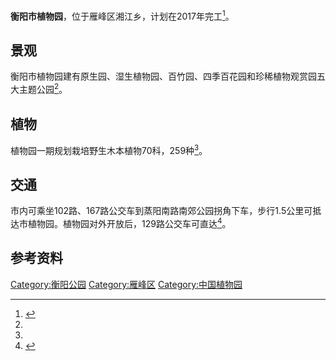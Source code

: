 '''衡阳市植物园'''，位于雁峰区湘江乡，计划在2017年完工<ref name=":0">{{Cite news|url=http://news.sina.com.cn/o/2017-02-06/doc-ifyaexzn9035976.shtml|title=衡阳市植物园(一期)力争今年完工 建有五大主题公园|last=金|first=明达|date=2017年2月6日|work=华声在线|accessdate=|archive-date=2017-03-05|archive-url=https://web.archive.org/web/20170305035527/http://news.sina.com.cn/o/2017-02-06/doc-ifyaexzn9035976.shtml|dead-url=no}}</ref>。 

== 景观 ==
衡阳市植物园建有原生园、湿生植物园、百竹园、四季百花园和珍稀植物观赏园五大主题公园<ref name=":0" />。

== 植物 ==
植物园一期规划栽培野生木本植物70科，259种<ref name=":0" />。

== 交通 ==
市内可乘坐102路、167路公交车到蒸阳南路南郊公园拐角下车，步行1.5公里可抵达市植物园。植物园对外开放后，129路公交车可直达<ref>{{Cite news|url=http://hunan.voc.com.cn/xhn/article/201607/201607071033501103.html|title=[衡阳] 衡阳市植物园建设中：位于哪里？会建成啥样？|last=金|first=明达|date=2016年7月7日|work=衡阳晚报|accessdate=}}</ref>。

== 参考资料 ==
{{Reflist|2}}
{{衡阳公园}}
[[Category:衡阳公园|Category:衡阳公园]]
[[Category:雁峰区|Category:雁峰区]]
[[Category:中国植物园|Category:中国植物园]]